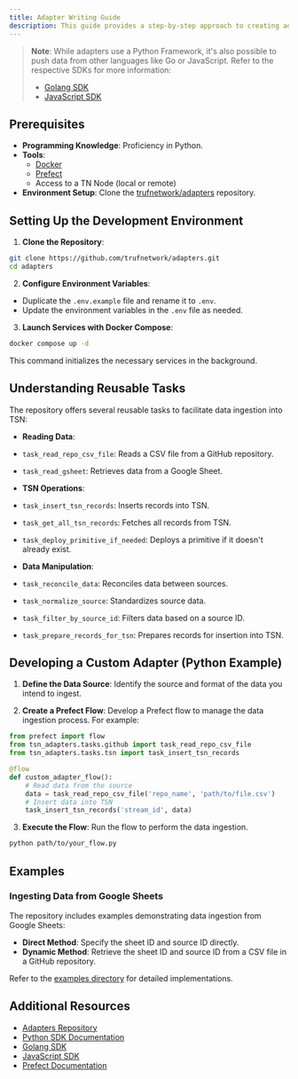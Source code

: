 ---
title: Adapter Writing Guide
description: This guide provides a step-by-step approach to creating adapters for the Truf Network (TN). Adapters facilitate the ingestion of data from various sources into TN, leveraging the SDK and Prefect for efficient data management.
---

> **Note**: While adapters use a Python Framework, it's also possible to push data from other languages like Go or JavaScript. Refer to the respective SDKs for more information:
> - [Golang SDK](https://github.com/trufnetwork/truf-node-sdk-go)
> - [JavaScript SDK](https://github.com/trufnetwork/truf-node-sdk-js)

## Prerequisites

- **Programming Knowledge**: Proficiency in Python.
- **Tools**:
  - [Docker](https://www.docker.com/get-started)
  - [Prefect](https://www.prefect.io)
  - Access to a TN Node (local or remote)
- **Environment Setup**: Clone the [trufnetwork/adapters](https://github.com/trufnetwork/adapters) repository.

## Setting Up the Development Environment

1. **Clone the Repository**:
```bash
git clone https://github.com/trufnetwork/adapters.git
cd adapters
```

2. **Configure Environment Variables**:
- Duplicate the `.env.example` file and rename it to `.env`.
- Update the environment variables in the `.env` file as needed.

3. **Launch Services with Docker Compose**:
```bash
docker compose up -d
```
This command initializes the necessary services in the background.

## Understanding Reusable Tasks

The repository offers several reusable tasks to facilitate data ingestion into TSN:

- **Reading Data**:
- `task_read_repo_csv_file`: Reads a CSV file from a GitHub repository.
- `task_read_gsheet`: Retrieves data from a Google Sheet.

- **TSN Operations**:
- `task_insert_tsn_records`: Inserts records into TSN.
- `task_get_all_tsn_records`: Fetches all records from TSN.
- `task_deploy_primitive_if_needed`: Deploys a primitive if it doesn't already exist.

- **Data Manipulation**:
- `task_reconcile_data`: Reconciles data between sources.
- `task_normalize_source`: Standardizes source data.
- `task_filter_by_source_id`: Filters data based on a source ID.
- `task_prepare_records_for_tsn`: Prepares records for insertion into TSN.

## Developing a Custom Adapter (Python Example)

1. **Define the Data Source**:
Identify the source and format of the data you intend to ingest.

2. **Create a Prefect Flow**:
Develop a Prefect flow to manage the data ingestion process. For example:

```python
from prefect import flow
from tsn_adapters.tasks.github import task_read_repo_csv_file
from tsn_adapters.tasks.tsn import task_insert_tsn_records

@flow
def custom_adapter_flow():
    # Read data from the source
    data = task_read_repo_csv_file('repo_name', 'path/to/file.csv')
    # Insert data into TSN
    task_insert_tsn_records('stream_id', data)
```

3. **Execute the Flow**:
Run the flow to perform the data ingestion.

```bash
python path/to/your_flow.py
```

## Examples

### Ingesting Data from Google Sheets

The repository includes examples demonstrating data ingestion from Google Sheets:

- **Direct Method**: Specify the sheet ID and source ID directly.
- **Dynamic Method**: Retrieve the sheet ID and source ID from a CSV file in a GitHub repository.

Refer to the [examples directory](https://github.com/trufnetwork/adapters/tree/main/src/examples) for detailed implementations.

## Additional Resources

- [Adapters Repository](https://github.com/trufnetwork/adapters)
- [Python SDK Documentation](https://github.com/truflation/tsn-sdk-py)
- [Golang SDK](https://github.com/trufnetwork/truf-node-sdk-go)
- [JavaScript SDK](https://github.com/trufnetwork/sdk-js)
- [Prefect Documentation](https://docs.prefect.io)